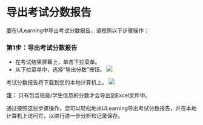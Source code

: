 
# 导出考试分数报告 
 
 要在ULearning中导出考试分数报告，请按照以下步骤操作： 
 
 ### 第1步：导出考试分数报告 
 
 - 在考试结果屏幕上，单击下拉菜单。 
 - 从下拉菜单中，选择“导出分数”按钮。 
 ![](/img/utest/teacher/result11.png)
 
 考试分数报告将下载到您的本地计算机上。 
 ![](/img/utest/teacher/result12.png)
 
 **注：** 只有包含班级/学生信息的分数才会导出到Excel文件中。 

 通过按照这些步骤操作，您可以轻松地从ULearning导出考试分数报告，并在本地计算机上访问它，以进行进一步分析和记录保存。
